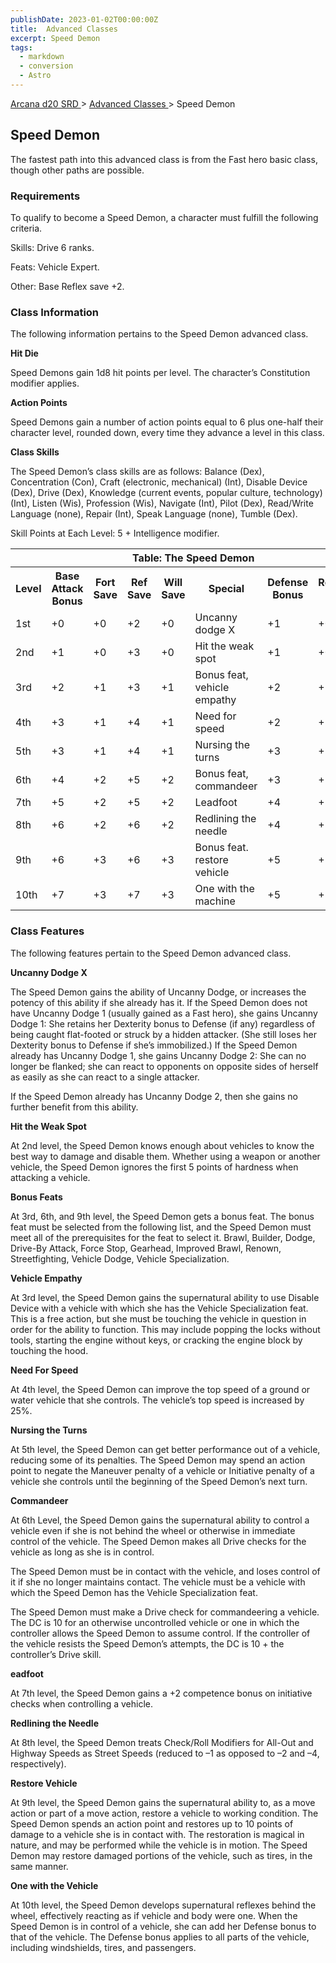 ```yaml
---
publishDate: 2023-01-02T00:00:00Z
title:  Advanced Classes 
excerpt: Speed Demon
tags:
  - markdown
  - conversion
  - Astro
---
```


[ Arcana d20 SRD ](/#arcanaD20) > [ Advanced Classes ](arcana-d20-srd-advanced-classes-index) > Speed Demon

##  Speed Demon

The fastest path into this advanced class is from the Fast hero basic class,
though other paths are possible.

###  Requirements

To qualify to become a Speed Demon, a character must fulfill the following
criteria.

Skills: Drive 6 ranks.

Feats: Vehicle Expert.

Other: Base Reflex save +2.

###  Class Information

The following information pertains to the Speed Demon advanced class.

**Hit Die**

Speed Demons gain 1d8 hit points per level. The character’s Constitution
modifier applies.

**Action Points**

Speed Demons gain a number of action points equal to 6 plus one-half their
character level, rounded down, every time they advance a level in this class.

**Class Skills**

The Speed Demon’s class skills are as follows: Balance (Dex), Concentration
(Con), Craft (electronic, mechanical) (Int), Disable Device (Dex), Drive
(Dex), Knowledge (current events, popular culture, technology) (Int), Listen
(Wis), Profession (Wis), Navigate (Int), Pilot (Dex), Read/Write Language
(none), Repair (Int), Speak Language (none), Tumble (Dex).

Skill Points at Each Level: 5 + Intelligence modifier.


<table> <tr> <th colspan="8"> Table: The Speed Demon </th> </tr> <tr> <th> Level </th> <th> Base Attack Bonus </th> <th> Fort Save </th> <th> Ref Save </th> <th> Will Save </th> <th> Special </th> <th> Defense Bonus </th> <th> Reputation Bonus </th> </tr> <tr> <td> 1st </td> <td> +0 </td> <td> +0 </td> <td> +2 </td> <td> +0 </td> <td> Uncanny dodge X </td> <td> +1 </td> <td> +0 </td> </tr> <tr class="shaded"> <td> 2nd </td> <td> +1 </td> <td> +0 </td> <td> +3 </td> <td> +0 </td> <td> Hit the weak spot </td> <td> +1 </td> <td> +0 </td> </tr> <tr> <td> 3rd </td> <td> +2 </td> <td> +1 </td> <td> +3 </td> <td> +1 </td> <td> Bonus feat, vehicle empathy </td> <td> +2 </td> <td> +1 </td> </tr> <tr class="shaded"> <td> 4th </td> <td> +3 </td> <td> +1 </td> <td> +4 </td> <td> +1 </td> <td> Need for speed </td> <td> +2 </td> <td> +1 </td> </tr> <tr> <td> 5th </td> <td> +3 </td> <td> +1 </td> <td> +4 </td> <td> +1 </td> <td> Nursing the turns </td> <td> +3 </td> <td> +1 </td> </tr> <tr class="shaded"> <td> 6th </td> <td> +4 </td> <td> +2 </td> <td> +5 </td> <td> +2 </td> <td> Bonus feat, commandeer </td> <td> +3 </td> <td> +2 </td> </tr> <tr> <td> 7th </td> <td> +5 </td> <td> +2 </td> <td> +5 </td> <td> +2 </td> <td> Leadfoot </td> <td> +4 </td> <td> +2 </td> </tr> <tr class="shaded"> <td> 8th </td> <td> +6 </td> <td> +2 </td> <td> +6 </td> <td> +2 </td> <td> Redlining the needle </td> <td> +4 </td> <td> +2 </td> </tr> <tr> <td> 9th </td> <td> +6 </td> <td> +3 </td> <td> +6 </td> <td> +3 </td> <td> Bonus feat. restore vehicle </td> <td> +5 </td> <td> +3 </td> </tr> <tr class="shaded"> <td> 10th </td> <td> +7 </td> <td> +3 </td> <td> +7 </td> <td> +3 </td> <td> One with the machine </td> <td> +5 </td> <td> +3 </td> </tr> </table>


###  Class Features

The following features pertain to the Speed Demon advanced class.

**Uncanny Dodge X**

The Speed Demon gains the ability of Uncanny Dodge, or increases the potency
of this ability if she already has it. If the Speed Demon does not have
Uncanny Dodge 1 (usually gained as a Fast hero), she gains Uncanny Dodge 1:
She retains her Dexterity bonus to Defense (if any) regardless of being caught
flat-footed or struck by a hidden attacker. (She still loses her Dexterity
bonus to Defense if she’s immobilized.) If the Speed Demon already has Uncanny
Dodge 1, she gains Uncanny Dodge 2: She can no longer be flanked; she can
react to opponents on opposite sides of herself as easily as she can react to
a single attacker.

If the Speed Demon already has Uncanny Dodge 2, then she gains no further
benefit from this ability.

**Hit the Weak Spot**

At 2nd level, the Speed Demon knows enough about vehicles to know the best way
to damage and disable them. Whether using a weapon or another vehicle, the
Speed Demon ignores the first 5 points of hardness when attacking a vehicle.

**Bonus Feats**

At 3rd, 6th, and 9th level, the Speed Demon gets a bonus feat. The bonus feat
must be selected from the following list, and the Speed Demon must meet all of
the prerequisites for the feat to select it. Brawl, Builder, Dodge, Drive-By
Attack, Force Stop, Gearhead, Improved Brawl, Renown, Streetfighting, Vehicle
Dodge, Vehicle Specialization.

**Vehicle Empathy**

At 3rd level, the Speed Demon gains the supernatural ability to use Disable
Device with a vehicle with which she has the Vehicle Specialization feat. This
is a free action, but she must be touching the vehicle in question in order
for the ability to function. This may include popping the locks without tools,
starting the engine without keys, or cracking the engine block by touching the
hood.

**Need For Speed**

At 4th level, the Speed Demon can improve the top speed of a ground or water
vehicle that she controls. The vehicle’s top speed is increased by 25%.

**Nursing the Turns**

At 5th level, the Speed Demon can get better performance out of a vehicle,
reducing some of its penalties. The Speed Demon may spend an action point to
negate the Maneuver penalty of a vehicle or Initiative penalty of a vehicle
she controls until the beginning of the Speed Demon’s next turn.

**Commandeer**

At 6th Level, the Speed Demon gains the supernatural ability to control a
vehicle even if she is not behind the wheel or otherwise in immediate control
of the vehicle. The Speed Demon makes all Drive checks for the vehicle as long
as she is in control.

The Speed Demon must be in contact with the vehicle, and loses control of it
if she no longer maintains contact. The vehicle must be a vehicle with which
the Speed Demon has the Vehicle Specialization feat.

The Speed Demon must make a Drive check for commandeering a vehicle. The DC is
10 for an otherwise uncontrolled vehicle or one in which the controller allows
the Speed Demon to assume control. If the controller of the vehicle resists
the Speed Demon’s attempts, the DC is 10 + the controller’s Drive skill.

**eadfoot**

At 7th level, the Speed Demon gains a +2 competence bonus on initiative checks
when controlling a vehicle.

**Redlining the Needle**

At 8th level, the Speed Demon treats Check/Roll Modifiers for All-Out and
Highway Speeds as Street Speeds (reduced to –1 as opposed to –2 and –4,
respectively).

**Restore Vehicle**

At 9th level, the Speed Demon gains the supernatural ability to, as a move
action or part of a move action, restore a vehicle to working condition. The
Speed Demon spends an action point and restores up to 10 points of damage to a
vehicle she is in contact with. The restoration is magical in nature, and may
be performed while the vehicle is in motion. The Speed Demon may restore
damaged portions of the vehicle, such as tires, in the same manner.

**One with the Vehicle**

At 10th level, the Speed Demon develops supernatural reflexes behind the
wheel, effectively reacting as if vehicle and body were one. When the Speed
Demon is in control of a vehicle, she can add her Defense bonus to that of the
vehicle. The Defense bonus applies to all parts of the vehicle, including
windshields, tires, and passengers.


